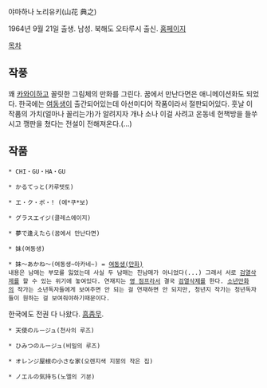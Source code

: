 야마하나 노리유키(山花 典之)

1964년 9월 21일 출생. 남성. 북해도 오타루시 출신. [http://www.yamahana.biz/ 홈페이지]

[[목차]]

== 작풍 ==
꽤 [[카와이]]하고 꼴릿한 그림체의 만화를 그린다. 꿈에서 만난다면은 애니메이션화도 되었다. 한국에는 [[여동생]]이 출간되어있는데 아선미디어 작품이라서 절판되어있다. 훗날 이 작품의 가치(얼마나 꼴리는가)가 알려지자 개나 소나 이걸 사려고 온동네 헌책방을 들쑤시고 깽판을 쳤다는 전설이 전해져온다.(...)

== 작품 ==
 * CHI・GU・HA・GU

 * かるてっと(카루텟토)

 * エ・ク・ボ・! (에*쿠*보)

 * グラスエイジ(클레스에이지)

 * 夢で逢えたら(꿈에서 만난다면)

 * 妹(여동생)

 * 妹〜あかね〜(여동생~아카네~) = [[여동생(만화)]]
 내용은 남매는 부모를 잃었는데 사실 두 남매는 친남매가 아니었다(...) 그래서 서로 [[검열삭제]]를 할 수 있는 위기에 놓여있다. 연재지는 [[영 점프]]라서 결국 [[검열삭제]]를 한다. [[소년만화]]의 작가는 소년독자들에게 보여주면 안 되는 걸 연재하면 안 되지만, 청년지 작가는 청년독자들이 원하는 걸 보여줘야하기때문이다.

한국에도 전권 다 나왔다. [[흠좀무]]. 

 * 天使のルージュ(천사의 루즈)

 * ひみつのルージュ(비밀의 루즈)

 * オレンジ屋根の小さな家(오렌지색 지붕의 작은 집)

 * ノエルの気持ち(노엘의 기분)
